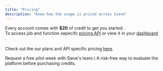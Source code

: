 ```yaml
---
title: "Pricing"
description: "Know how the usage is priced across Sieve"
---
```


Every account comes with **\$20** of credit to get you started. \
To access job and function sepecifc [pricing API](reference-v2/api/get-total-usage) or view it in your [dashboard ](https://www.sievedata.com/dashboard/usage).\
\
Check out the our plans and API specific pricing [here](https://www.sievedata.com/pricing). 

<Card title="Evaluating Sieve for production?" icon="server" iconType="duotone" color="#7240ff" href="https://cal.com/team/sieve/sieve-pilot?overlayCalendar=true">
  Request a free pilot week with Sieve's team.\
  A risk-free way to evaluate the platform before purchasing credits.
</Card>